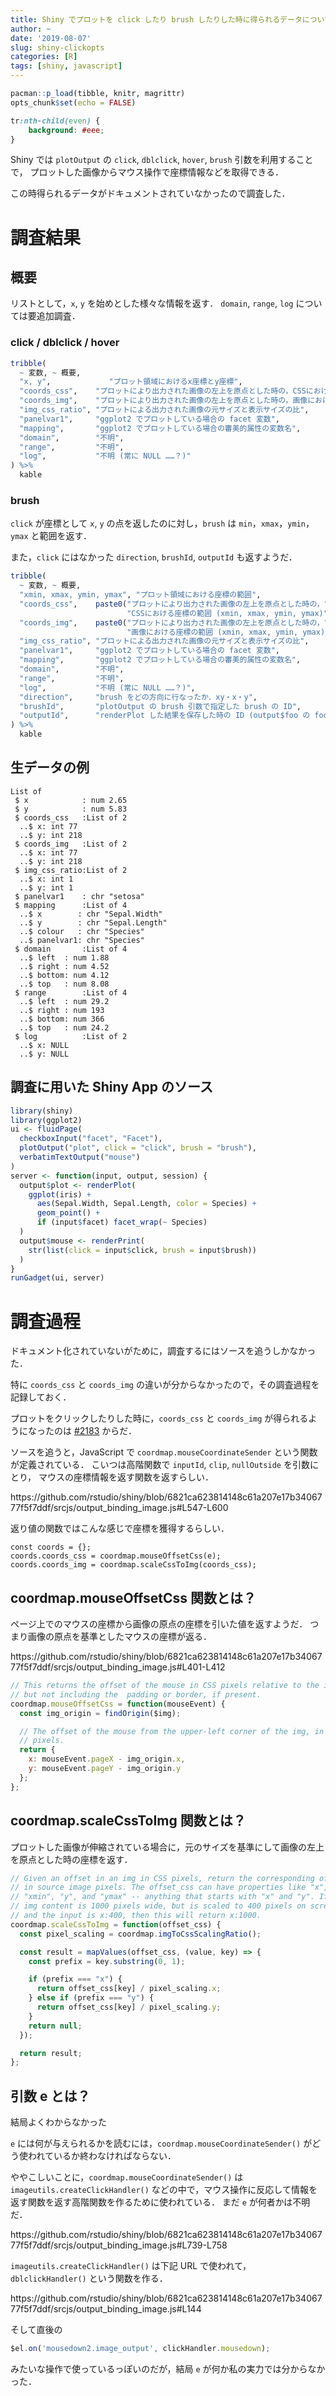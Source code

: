 ```yaml
---
title: Shiny でプロットを click したり brush したりした時に得られるデータについて
author: ~
date: '2019-08-07'
slug: shiny-clickopts
categories: [R]
tags: [shiny, javascript]
---
```


```r
pacman::p_load(tibble, knitr, magrittr)
opts_chunk$set(echo = FALSE)
```

```css
tr:nth-child(even) {
	background: #eee;
}
```


Shiny では `plotOutput` の `click`, `dblclick`, `hover`, `brush` 引数を利用することで，
プロットした画像からマウス操作で座標情報などを取得できる．

この時得られるデータがドキュメントされていなかったので調査した．

# 調査結果

## 概要

リストとして，`x`, `y` を始めとした様々な情報を返す．
`domain`, `range`, `log` については要追加調査．

### click / dblclick / hover

```r
tribble(
  ~ 変数, ~ 概要,
  "x, y",             "プロット領域におけるx座標とy座標",
  "coords_css",    "プロットにより出力された画像の左上を原点とした時の，CSSにおける座標 (x, y)",
  "coords_img",    "プロットにより出力された画像の左上を原点とした時の，画像における座標 (x, y)",
  "img_css_ratio", "プロットによる出力された画像の元サイズと表示サイズの比",
  "panelvar1",     "ggplot2 でプロットしている場合の facet 変数",
  "mapping",       "ggplot2 でプロットしている場合の審美的属性の変数名",
  "domain",        "不明",
  "range",         "不明",
  "log",           "不明 (常に NULL ……？)"
) %>%
  kable
```

### brush

`click` が座標として `x`, `y` の点を返したのに対し，`brush` は `min`，`xmax`，`ymin`，`ymax` と範囲を返す．

また，`click` にはなかった `direction`, `brushId`, `outputId` も返すようだ．

```r
tribble(
  ~ 変数, ~ 概要,
  "xmin, xmax, ymin, ymax", "プロット領域における座標の範囲",
  "coords_css",    paste0("プロットにより出力された画像の左上を原点とした時の，",
                          "CSSにおける座標の範囲 (xmin, xmax, ymin, ymax)"),
  "coords_img",    paste0("プロットにより出力された画像の左上を原点とした時の，",
                          "画像における座標の範囲 (xmin, xmax, ymin, ymax)"),
  "img_css_ratio", "プロットによる出力された画像の元サイズと表示サイズの比",
  "panelvar1",     "ggplot2 でプロットしている場合の facet 変数",
  "mapping",       "ggplot2 でプロットしている場合の審美的属性の変数名",
  "domain",        "不明",
  "range",         "不明",
  "log",           "不明 (常に NULL ……？)",
  "direction",     "brush をどの方向に行なったか．xy・x・y",
  "brushId",       "plotOutput の brush 引数で指定した brush の ID",
  "outputId",      "renderPlot した結果を保存した時の ID (output$foo の foo の部分)"
) %>%
  kable
```


## 生データの例

```
List of
 $ x            : num 2.65
 $ y            : num 5.83
 $ coords_css   :List of 2
  ..$ x: int 77
  ..$ y: int 218
 $ coords_img   :List of 2
  ..$ x: int 77
  ..$ y: int 218
 $ img_css_ratio:List of 2
  ..$ x: int 1
  ..$ y: int 1
 $ panelvar1    : chr "setosa"
 $ mapping      :List of 4
  ..$ x        : chr "Sepal.Width"
  ..$ y        : chr "Sepal.Length"
  ..$ colour   : chr "Species"
  ..$ panelvar1: chr "Species"
 $ domain       :List of 4
  ..$ left  : num 1.88
  ..$ right : num 4.52
  ..$ bottom: num 4.12
  ..$ top   : num 8.08
 $ range        :List of 4
  ..$ left  : num 29.2
  ..$ right : num 193
  ..$ bottom: num 366
  ..$ top   : num 24.2
 $ log          :List of 2
  ..$ x: NULL
  ..$ y: NULL
```

## 調査に用いた Shiny App のソース

```r
library(shiny)
library(ggplot2)
ui <- fluidPage(
  checkboxInput("facet", "Facet"),
  plotOutput("plot", click = "click", brush = "brush"),
  verbatimTextOutput("mouse")
)
server <- function(input, output, session) {
  output$plot <- renderPlot(
    ggplot(iris) +
      aes(Sepal.Width, Sepal.Length, color = Species) +
      geom_point() +
      if (input$facet) facet_wrap(~ Species)
  )
  output$mouse <- renderPrint(
    str(list(click = input$click, brush = input$brush))
  )
}
runGadget(ui, server)
```

# 調査過程

ドキュメント化されていないがために，調査するにはソースを追うしかなかった．

特に `coords_css` と `coords_img` の違いが分からなかったので，その調査過程を記録しておく．

プロットをクリックしたりした時に，`coords_css` と `coords_img` が得られるようになったのは
[#2183](https://github.com/rstudio/shiny/pull/2183/files#diff-a21c5d031e08050c8c0b2b9ca507d5ae)
からだ．

ソースを追うと，JavaScript で `coordmap.mouseCoordinateSender` という関数が定義されている．
こいつは高階関数で `inputId`, `clip`, `nullOutside` を引数にとり，
マウスの座標情報を返す関数を返すらしい．

https://github.com/rstudio/shiny/blob/6821ca623814148c61a207e17b3406777f5f7ddf/srcjs/output_binding_image.js#L547-L600

返り値の関数ではこんな感じで座標を獲得するらしい．

```
const coords = {};
coords.coords_css = coordmap.mouseOffsetCss(e);
coords.coords_img = coordmap.scaleCssToImg(coords_css);
```

## coordmap.mouseOffsetCss 関数とは？

ページ上でのマウスの座標から画像の原点の座標を引いた値を返すようだ．
つまり画像の原点を基準としたマウスの座標が返る．

https://github.com/rstudio/shiny/blob/6821ca623814148c61a207e17b3406777f5f7ddf/srcjs/output_binding_image.js#L401-L412

```js
// This returns the offset of the mouse in CSS pixels relative to the img,
// but not including the  padding or border, if present.
coordmap.mouseOffsetCss = function(mouseEvent) {
  const img_origin = findOrigin($img);

  // The offset of the mouse from the upper-left corner of the img, in
  // pixels.
  return {
    x: mouseEvent.pageX - img_origin.x,
    y: mouseEvent.pageY - img_origin.y
  };
};
```

## coordmap.scaleCssToImg 関数とは？

プロットした画像が伸縮されている場合に，元のサイズを基準にして画像の左上を原点とした時の座標を返す．

```js
// Given an offset in an img in CSS pixels, return the corresponding offset
// in source image pixels. The offset_css can have properties like "x",
// "xmin", "y", and "ymax" -- anything that starts with "x" and "y". If the
// img content is 1000 pixels wide, but is scaled to 400 pixels on screen,
// and the input is x:400, then this will return x:1000.
coordmap.scaleCssToImg = function(offset_css) {
  const pixel_scaling = coordmap.imgToCssScalingRatio();

  const result = mapValues(offset_css, (value, key) => {
    const prefix = key.substring(0, 1);

    if (prefix === "x") {
      return offset_css[key] / pixel_scaling.x;
    } else if (prefix === "y") {
      return offset_css[key] / pixel_scaling.y;
    }
    return null;
  });

  return result;
};
```

## 引数 e とは？

結局よくわからなかった

`e` には何が与えられるかを読むには，`coordmap.mouseCoordinateSender()` がどう使われているか終わなければならない．

ややこしいことに，`coordmap.mouseCoordinateSender()` は `imageutils.createClickHandler()` などの中で，マウス操作に反応して情報を返す関数を返す高階関数を作るために使われている．
まだ `e` が何者かは不明だ． 

https://github.com/rstudio/shiny/blob/6821ca623814148c61a207e17b3406777f5f7ddf/srcjs/output_binding_image.js#L739-L758

`imageutils.createClickHandler()` は下記 URL で使われて，`dblclickHandler()` という関数を作る． 

https://github.com/rstudio/shiny/blob/6821ca623814148c61a207e17b3406777f5f7ddf/srcjs/output_binding_image.js#L144

そして直後の

```js
$el.on('mousedown2.image_output', clickHandler.mousedown);
```

みたいな操作で使っているっぽいのだが，結局 `e` が何か私の実力では分からなかった．









